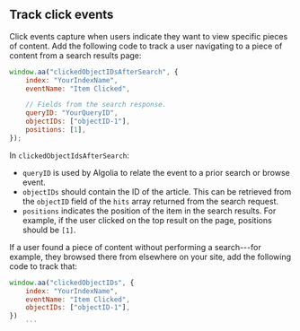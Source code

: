## Track click events

Click events capture when users indicate they want to view
specific pieces of content. Add the following code to track a user navigating to
a piece of content from a search results page:

```js JavaScript
window.aa("clickedObjectIDsAfterSearch", {
    index: "YourIndexName",
    eventName: "Item Clicked",

    // Fields from the search response.
    queryID: "YourQueryID",
    objectIDs: ["objectID-1"],
    positions: [1],
});
```

In `clickedObjectIdsAfterSearch`:

- `queryID` is used by Algolia to relate the event to a prior search or browse event.
- `objectIDs` should contain the ID of the article. This can be retrieved from the `objectID` field of the `hits` array returned from the search request.
- `positions` indicates the position of the item in the search results. For example, if the user clicked on the top result on the page, positions should be `[1]`.

If a user found a piece of content without performing a search---for example, they
browsed there from elsewhere on your site, add the following code to track that:

```js JavaScript
window.aa("clickedObjectIDs", {
    index: "YourIndexName",
    eventName: "Item Clicked",
    objectIDs: ["objectID-1"],
})
    ```